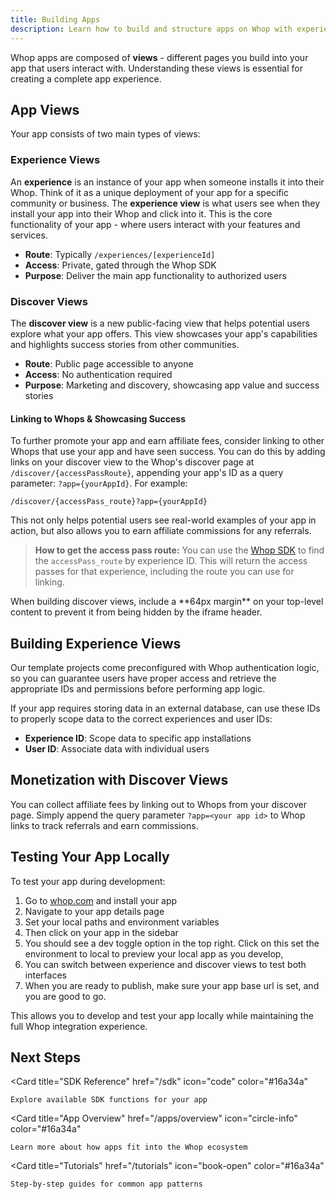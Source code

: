 ```yaml
---
title: Building Apps
description: Learn how to build and structure apps on Whop with experience and discover views
---
```



Whop apps are composed of **views** - different pages you build into your app that users interact with. Understanding these views is essential for creating a complete app experience.

## App Views

Your app consists of two main types of views:

### Experience Views

An **experience** is an instance of your app when someone installs it into their Whop. Think of it as a unique deployment of your app for a specific community or business. The **experience view** is what users see when they install your app into their Whop and click into it. This is the core functionality of your app - where users interact with your features and services.

- **Route**: Typically `/experiences/[experienceId]`
- **Access**: Private, gated through the Whop SDK
- **Purpose**: Deliver the main app functionality to authorized users

### Discover Views

The **discover view** is a new public-facing view that helps potential users explore what your app offers. This view showcases your app's capabilities and highlights success stories from other communities.

- **Route**: Public page accessible to anyone
- **Access**: No authentication required
- **Purpose**: Marketing and discovery, showcasing app value and success stories

#### Linking to Whops & Showcasing Success

To further promote your app and earn affiliate fees, consider linking to other Whops that use your app and have seen success. You can do this by adding links on your discover view to the Whop's discover page at `/discover/{accessPassRoute}`, appending your app's ID as a query parameter: `?app={yourAppId}`. For example:

```
/discover/{accessPass_route}?app={yourAppId}
```

This not only helps potential users see real-world examples of your app in action, but also allows you to earn affiliate commissions for any referrals.

> **How to get the access pass route:**
> You can use the [Whop SDK](/sdk/api/experiences/list-access-passes-for-experience) to find the `accessPass_route` by experience ID. This will return the access passes for that experience, including the route you can use for linking.

<Callout type="warning">
When building discover views, include a **64px margin** on your top-level content to prevent it from being hidden by the iframe header.
</Callout>

## Building Experience Views

Our template projects come preconfigured with Whop authentication logic, so you can guarantee users have proper access and retrieve the appropriate IDs and permissions before performing app logic.

If your app requires storing data in an external database,  can use these IDs to properly scope data to the correct experiences and user IDs:

- **Experience ID**: Scope data to specific app installations
- **User ID**: Associate data with individual users

## Monetization with Discover Views

You can collect affiliate fees by linking out to Whops from your discover page. Simply append the query parameter `?app=<your app id>` to Whop links to track referrals and earn commissions.

## Testing Your App Locally

To test your app during development:

1. Go to [whop.com](https://whop.com) and install your app
2. Navigate to your app details page
3. Set your local paths and environment variables
4. Then click on your app in the sidebar
5. You should see a dev toggle option in the top right. Click on this set the environment to local to preview your local app as you develop,
6. You can switch between experience and discover views to test both interfaces
7. When you are ready to publish, make sure your app base url is set, and you are good to go.

This allows you to develop and test your app locally while maintaining the full Whop integration experience.

## Next Steps

<CardGroup cols={2}>
  
  <Card
    title="SDK Reference"
    href="/sdk"
    icon="code"
    color="#16a34a"
  >
    Explore available SDK functions for your app
  </Card>
  
  <Card
    title="App Overview"
    href="/apps/overview"
    icon="circle-info"
    color="#16a34a"
  >
    Learn more about how apps fit into the Whop ecosystem
  </Card>
  
  <Card
    title="Tutorials"
    href="/tutorials"
    icon="book-open"
    color="#16a34a"
  >
    Step-by-step guides for common app patterns
  </Card>
</CardGroup>